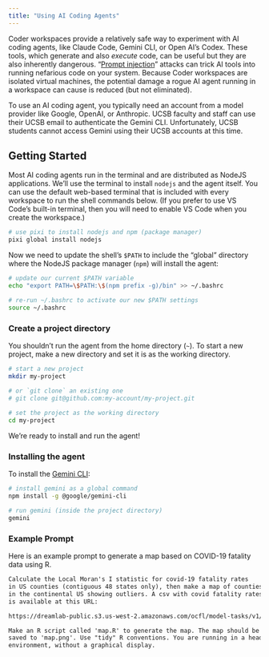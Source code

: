 ```yaml
---
title: "Using AI Coding Agents"
---
```


Coder workspaces provide a relatively safe way to experiment with AI coding
agents, like Claude Code, Gemini CLI, or Open AI's Codex. These tools, which
generate and also *execute* code, can be useful but they are also inherently
dangerous. "[Prompt injection](https://simonwillison.net/tags/prompt-injection/)" 
attacks can trick AI tools into running nefarious code on your system. Because
Coder workspaces are isolated virtual machines, the potential damage a rogue AI
agent running in a workspace can cause is reduced (but not eliminated).


::: {.callout-note}

To use an AI coding agent, you typically need an account from a model
provider like Google, OpenAI, or Anthropic. UCSB faculty and staff can use
their UCSB email to authenticate the Gemini CLI. Unfortunately, UCSB students
cannot access Gemini using their UCSB accounts at this time.

:::

## Getting Started

Most AI coding agents run in the terminal and are distributed as NodeJS
applications. We'll use the terminal to install `nodejs` and the agent itself.
You can use the  default web-based terminal that is included with every 
workspace to run the shell commands below. (If you prefer to use VS Code's
built-in terminal, then you will need to enable VS Code when you create the 
workspace.)

```sh
# use pixi to install nodejs and npm (package manager)
pixi global install nodejs
```

Now we need to update the shell's `$PATH` to include the "global" directory where the 
NodeJS package manager (`npm`) will install the agent:

```sh
# update our current $PATH variable
echo "export PATH=\$PATH:\$(npm prefix -g)/bin" >> ~/.bashrc

# re-run ~/.bashrc to activate our new $PATH settings
source ~/.bashrc
```

### Create a project directory

You shouldn't run the agent from the home directory (`~`). To start a new project, 
make a new directory and set it is as the working directory.

```sh
# start a new project
mkdir my-project

# or `git clone` an existing one
# git clone git@github.com:my-account/my-project.git
 
# set the project as the working directory
cd my-project
```
We're ready to install and run the agent!

### Installing the agent

To install the [Gemini CLI](https://github.com/google-gemini/gemini-cli): 

```sh
# install gemini as a global command
npm install -g @google/gemini-cli

# run gemini (inside the project directory)
gemini
```

### Example Prompt

Here is an example prompt to generate a map based on COVID-19 fatality data using R.

```md
Calculate the Local Moran's I statistic for covid-19 fatality rates 
in US counties (contiguous 48 states only), then make a map of counties 
in the continental US showing outliers. A csv with covid fatality rates 
is available at this URL: 

https://dreamlab-public.s3.us-west-2.amazonaws.com/ocfl/model-tasks/v1/content/data/USCounties_cases.csv

Make an R script called 'map.R' to generate the map. The map should be 
saved to 'map.png'. Use "tidy" R conventions. You are running in a headless 
environment, without a graphical display.
```
